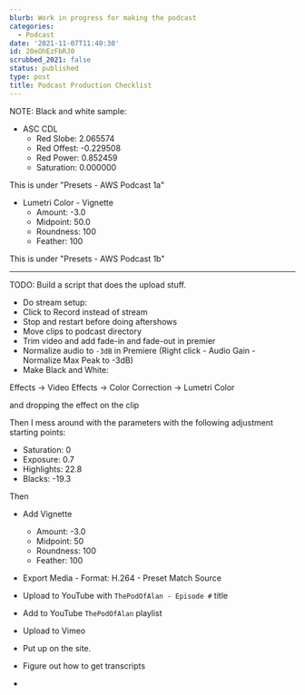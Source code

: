 ```yaml
---
blurb: Work in progress for making the podcast
categories:
  - Podcast
date: '2021-11-07T11:40:30'
id: 20eOhEzFbRJ0
scrubbed_2021: false
status: published
type: post
title: Podcast Production Checklist
---
```


NOTE: Black and white sample:

- ASC CDL 
    - Red Slobe: 2.065574
    - Red Offest: -0.229508
    - Red Power: 0.852459
    - Saturation: 0.000000

This is under "Presets - AWS Podcast 1a"


- Lumetri Color - Vignette
    - Amount: -3.0
    - Midpoint: 50.0
    - Roundness: 100
    - Feather: 100

This is under "Presets - AWS Podcast 1b"


---


TODO: Build a script that does the upload stuff.


- Do stream setup:
- Click to Record instead of stream
- Stop and restart before doing aftershows
- Move clips to podcast directory
- Trim video and add fade-in and fade-out in premier
- Normalize audio to `-3dB` in Premiere (Right click - Audio Gain - Normalize Max Peak to -3dB)
- Make Black and White:

Effects -> Video Effects -> Color Correction -> Lumetri Color

and dropping the effect on the clip

Then I mess around with the parameters with the following adjustment starting points:

- Saturation: 0
- Exposure: 0.7
- Highlights: 22.8
- Blacks: -19.3

Then 

- Add Vignette 
    - Amount: -3.0
    - Midpoint: 50
    - Roundness: 100
    - Feather: 100

- Export Media - Format: H.264 - Preset Match Source
- Upload to YouTube with `ThePodOfAlan - Episode #` title
- Add to YouTube `ThePodOfAlan` playlist
- Upload to Vimeo
- Put up on the site. 
- Figure out how to get transcripts
-
